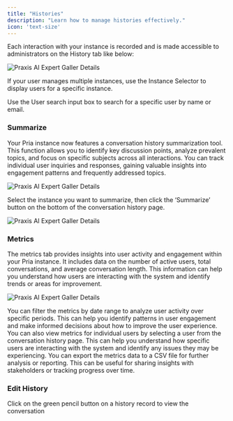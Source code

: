 ```yaml
---
title: "Histories"
description: "Learn how to manage histories effectively."
icon: 'text-size'
---
```


Each interaction with your instance is recorded and is made accessible to administrators on the History tab like below:


![Praxis AI Expert Galler Details](/images/admin/admin-histories.webp)

If your user manages multiple instances, use the Instance Selector to display users for a specific instance.

Use the User search input box to search for a specific user by name or email.


### Summarize
Your Pria instance now features a conversation history summarization tool. This function allows you to identify key discussion points, analyze prevalent topics, and focus on specific subjects across all interactions. You can track individual user inquiries and responses, gaining valuable insights into engagement patterns and frequently addressed topics.

![Praxis AI Expert Galler Details](/images/admin/admin-histories-summarize.webp)

Select the instance you want to summarize, then click the ‘Summarize’ button on the bottom of the conversation history page.

![Praxis AI Expert Galler Details](/images/admin/admin-histories-summary.webp)

### Metrics
The metrics tab provides insights into user activity and engagement within your Pria instance. It includes data on the number of active users, total conversations, and average conversation length. This information can help you
understand how users are interacting with the system and identify trends or areas for improvement.


![Praxis AI Expert Galler Details](/images/admin/admin-histories-metrics.webp)

You can filter the metrics by date range to analyze user activity over specific periods. This can help you identify patterns in user engagement and make informed decisions about how to improve the user experience.
You can also view metrics for individual users by selecting a user from the conversation history page. This can help you understand how specific users are interacting with the system and identify any issues they may be experiencing.
You can export the metrics data to a CSV file for further analysis or reporting. This can be useful for sharing insights with stakeholders or tracking progress over time.


### Edit History
Click on the green pencil button on a history record to view the conversation